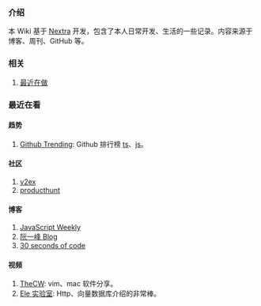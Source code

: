 ### 介绍

本 Wiki 基于 [Nextra](./Website/Nextra.mdx) 开发，包含了本人日常开发、生活的一些记录。内容来源于博客、周刊、GitHub 等。

### 相关

1. [最近在做](./Development/doing.mdx)

### 最近在看

#### 趋势

1.  [Github Trending](https://github.com/trending): Github 排行榜 [ts](https://github.com/trending/typescript?since=daily)、[js](https://github.com/trending/javascript?since=daily)。

#### 社区

1. [v2ex](https://v2ex.com/)
2. [producthunt](https://www.producthunt.com/)

#### 博客

1. [JavaScript Weekly](https://javascriptweekly.com/)
2. [阮一峰 Blog](https://www.ruanyifeng.com/blog/)
3. [30 seconds of code](https://www.30secondsofcode.org/)

#### 视频

1. [TheCW](https://space.bilibili.com/13081489/): vim、mac 软件分享。
2. [Ele 实验室](https://space.bilibili.com/481434238): Http、向量数据库介绍的非常棒。